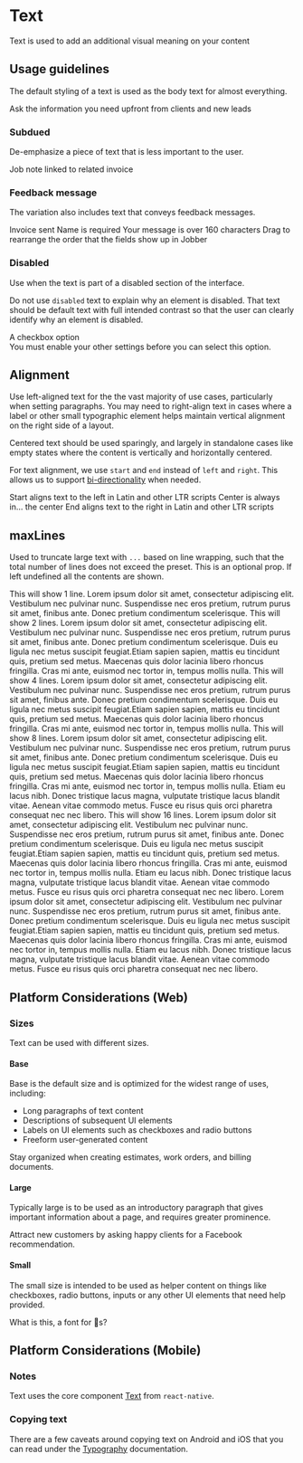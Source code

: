 
<Meta title="Components/Text and Typography/Text" />

# Text

Text is used to add an additional visual meaning on your content

## Usage guidelines

The default styling of a text is used as the body text for almost everything.

<Canvas>
  <Text>Ask the information you need upfront from clients and new leads</Text>
</Canvas>

### Subdued

De-emphasize a piece of text that is less important to the user.

<Canvas>
  <Text variation="subdued">Job note linked to related invoice</Text>
</Canvas>

### Feedback message

The variation also includes text that conveys feedback messages.

<Canvas>
  <Content>
    <Text variation="success">Invoice sent</Text>
    <Text variation="error">Name is required</Text>
    <Text variation="warn">Your message is over 160 characters</Text>
    <Text variation="info">
      Drag to rearrange the order that the fields show up in Jobber
    </Text>
  </Content>
</Canvas>

### Disabled

Use when the text is part of a disabled section of the interface.

Do not use `disabled` text to explain why an element is disabled. That text
should be default text with full intended contrast so that the user can clearly
identify why an element is disabled.

<Canvas>
  <Content>
    <div
      style={{
        display: "flex",
        alignItems: "center",
        gap: "var(--space-small)",
        marginBottom: "var(--space-small)",
      }}
    >
      <Checkbox disabled checked={false} />
      <Text variation="disabled">A checkbox option</Text>
    </div>
    <Text>
      You must enable your other settings before you can select this option.
    </Text>
  </Content>
</Canvas>

## Alignment

Use left-aligned text for the the vast majority of use cases, particularly when
setting paragraphs. You may need to right-align text in cases where a label or
other small typographic element helps maintain vertical alignment on the right
side of a layout.

Centered text should be used sparingly, and largely in standalone cases like
empty states where the content is vertically and horizontally centered.

For text alignment, we use `start` and `end` instead of `left` and `right`. This
allows us to support
[bi-directionality](https://material.io/design/usability/bidirectionality.html#mirroring-layout)
when needed.

<Canvas isColumn>
  <Text align="start">
    Start aligns text to the left in Latin and other LTR scripts
  </Text>
  <Text align="center">Center is always in... the center</Text>
  <Text align="end">
    End aligns text to the right in Latin and other LTR scripts
  </Text>
</Canvas>

## maxLines

Used to truncate large text with `...` based on line wrapping, such that the
total number of lines does not exceed the preset. This is an optional prop. If
left undefined all the contents are shown.

<Canvas>
  <Content>
    <Text maxLines="single">
      This will show 1 line. Lorem ipsum dolor sit amet, consectetur adipiscing
      elit. Vestibulum nec pulvinar nunc. Suspendisse nec eros pretium, rutrum
      purus sit amet, finibus ante. Donec pretium condimentum scelerisque.
    </Text>
    <Text maxLines="small">
      This will show 2 lines. Lorem ipsum dolor sit amet, consectetur adipiscing
      elit. Vestibulum nec pulvinar nunc. Suspendisse nec eros pretium, rutrum
      purus sit amet, finibus ante. Donec pretium condimentum scelerisque. Duis
      eu ligula nec metus suscipit feugiat.Etiam sapien sapien, mattis eu
      tincidunt quis, pretium sed metus. Maecenas quis dolor lacinia libero
      rhoncus fringilla. Cras mi ante, euismod nec tortor in, tempus mollis
      nulla.
    </Text>
    <Text maxLines="base">
      This will show 4 lines. Lorem ipsum dolor sit amet, consectetur adipiscing
      elit. Vestibulum nec pulvinar nunc. Suspendisse nec eros pretium, rutrum
      purus sit amet, finibus ante. Donec pretium condimentum scelerisque. Duis
      eu ligula nec metus suscipit feugiat.Etiam sapien sapien, mattis eu
      tincidunt quis, pretium sed metus. Maecenas quis dolor lacinia libero
      rhoncus fringilla. Cras mi ante, euismod nec tortor in, tempus mollis
      nulla.
    </Text>
    <Text maxLines="large">
      This will show 8 lines. Lorem ipsum dolor sit amet, consectetur adipiscing
      elit. Vestibulum nec pulvinar nunc. Suspendisse nec eros pretium, rutrum
      purus sit amet, finibus ante. Donec pretium condimentum scelerisque. Duis
      eu ligula nec metus suscipit feugiat.Etiam sapien sapien, mattis eu
      tincidunt quis, pretium sed metus. Maecenas quis dolor lacinia libero
      rhoncus fringilla. Cras mi ante, euismod nec tortor in, tempus mollis
      nulla. Etiam eu lacus nibh. Donec tristique lacus magna, vulputate
      tristique lacus blandit vitae. Aenean vitae commodo metus. Fusce eu risus
      quis orci pharetra consequat nec nec libero.
    </Text>
    <Text maxLines="larger">
      This will show 16 lines. Lorem ipsum dolor sit amet, consectetur
      adipiscing elit. Vestibulum nec pulvinar nunc. Suspendisse nec eros
      pretium, rutrum purus sit amet, finibus ante. Donec pretium condimentum
      scelerisque. Duis eu ligula nec metus suscipit feugiat.Etiam sapien
      sapien, mattis eu tincidunt quis, pretium sed metus. Maecenas quis dolor
      lacinia libero rhoncus fringilla. Cras mi ante, euismod nec tortor in,
      tempus mollis nulla. Etiam eu lacus nibh. Donec tristique lacus magna,
      vulputate tristique lacus blandit vitae. Aenean vitae commodo metus. Fusce
      eu risus quis orci pharetra consequat nec nec libero. Lorem ipsum dolor
      sit amet, consectetur adipiscing elit. Vestibulum nec pulvinar nunc.
      Suspendisse nec eros pretium, rutrum purus sit amet, finibus ante. Donec
      pretium condimentum scelerisque. Duis eu ligula nec metus suscipit
      feugiat.Etiam sapien sapien, mattis eu tincidunt quis, pretium sed metus.
      Maecenas quis dolor lacinia libero rhoncus fringilla. Cras mi ante,
      euismod nec tortor in, tempus mollis nulla. Etiam eu lacus nibh. Donec
      tristique lacus magna, vulputate tristique lacus blandit vitae. Aenean
      vitae commodo metus. Fusce eu risus quis orci pharetra consequat nec nec
      libero.
    </Text>
  </Content>
</Canvas>

## Platform Considerations (Web)

### Sizes

Text can be used with different sizes.

#### Base

Base is the default size and is optimized for the widest range of uses,
including:

- Long paragraphs of text content
- Descriptions of subsequent UI elements
- Labels on UI elements such as checkboxes and radio buttons
- Freeform user-generated content

<Canvas>
  <Text size="base">
    Stay organized when creating estimates, work orders, and billing documents.
  </Text>
</Canvas>

#### Large

Typically large is to be used as an introductory paragraph that gives important
information about a page, and requires greater prominence.

<Canvas>
  <Text size="large">
    Attract new customers by asking happy clients for a Facebook recommendation.
  </Text>
</Canvas>

#### Small

The small size is intended to be used as helper content on things like
checkboxes, radio buttons, inputs or any other UI elements that need help
provided.

<Canvas>
  <Text size="small">What is this, a font for 🐜s?</Text>
</Canvas>

## Platform Considerations (Mobile)

### Notes

Text uses the core component [Text](https://reactnative.dev/docs/text) from
`react-native`.

### Copying text

There are a few caveats around copying text on Android and iOS that you can read
under the
[Typography](../?path=/docs/components-text-and-typography-typography-docs--page#platform-considerations)
documentation.
